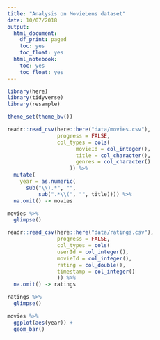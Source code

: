 ```yaml
---
title: "Analysis on MovieLens dataset"
date: 10/07/2018
output:
  html_document:
    df_print: paged
    toc: yes
    toc_float: yes
  html_notebook:
    toc: yes
    toc_float: yes
---
```


```r
library(here)
library(tidyverse)
library(resample)

theme_set(theme_bw())
```

```r
readr::read_csv(here::here("data/movies.csv"),
                progress = FALSE,
                col_types = cols(
                      movieId = col_integer(),
                      title = col_character(),
                      genres = col_character()
                    )) %>% 
  mutate(
    year = as.numeric(
      sub("\\).*", "",
          sub(".*\\(", "", title)))) %>% 
  na.omit() -> movies

movies %>% 
  glimpse()

readr::read_csv(here::here("data/ratings.csv"),
                progress = FALSE,
                col_types = cols(
                userId = col_integer(),
                movieId = col_integer(),
                rating = col_double(),
                timestamp = col_integer()
                )) %>% 
  na.omit() -> ratings

ratings %>% 
  glimpse()
```

```r
movies %>%
  ggplot(aes(year)) +
  geom_bar()
```
